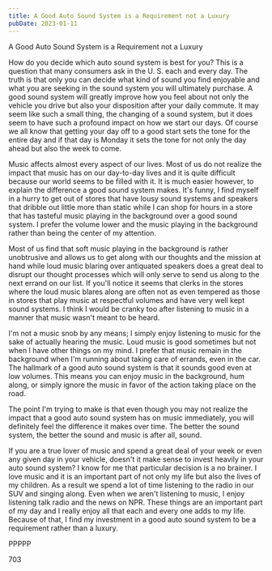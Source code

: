 ```yaml
---
title: A Good Auto Sound System is a Requirement not a Luxury
pubDate: 2023-01-11
---
```


A Good Auto Sound System is a Requirement not a Luxury

How do you decide which auto sound system is best for you? This is a question that many consumers ask in the U. S. each and every day. The truth is that only you can decide what kind of sound you find enjoyable and what you are seeking in the sound system you will ultimately purchase. A good sound system will greatly improve how you feel about not only the vehicle you drive but also your disposition after your daily commute. It may seem like such a small thing, the changing of a sound system, but it does seem to have such a profound impact on how we start our days. Of course we all know that getting your day off to a good start sets the tone for the entire day and if that day is Monday it sets the tone for not only the day ahead but also the week to come.

Music affects almost every aspect of our lives. Most of us do not realize the impact that music has on our day-to-day lives and it is quite difficult because our world seems to be filled with it. It is much easier however, to explain the difference a good sound system makes. It's funny, I find myself in a hurry to get out of stores that have lousy sound systems and speakers that dribble out little more than static while I can shop for hours in a store that has tasteful music playing in the background over a good sound system. I prefer the volume lower and the music playing in the background rather than being the center of my attention.

Most of us find that soft music playing in the background is rather unobtrusive and allows us to get along with our thoughts and the mission at hand while loud music blaring over antiquated speakers does a great deal to disrupt our thought processes which will only serve to send us along to the next errand on our list. If you'll notice it seems that clerks in the stores where the loud music blares along are often not as even tempered as those in stores that play music at respectful volumes and have very well kept sound systems. I think I would be cranky too after listening to music in a manner that music wasn't meant to be heard. 

I'm not a music snob by any means; I simply enjoy listening to music for the sake of actually hearing the music. Loud music is good sometimes but not when I have other things on my mind. I prefer that music remain in the background when I'm running about taking care of errands, even in the car. The hallmark of a good auto sound system is that it sounds good even at low volumes. This means you can enjoy music in the background, hum along, or simply ignore the music in favor of the action taking place on the road. 

The point I'm trying to make is that even though you may not realize the impact that a good auto sound system has on music immediately, you will definitely feel the difference it makes over time. The better the sound system, the better the sound and music is after all, sound. 

If you are a true lover of music and spend a great deal of your week or even any given day in your vehicle, doesn't it make sense to invest heavily in your auto sound system? I know for me that particular decision is a no brainer. I love music and it is an important part of not only my life but also the lives of my children. As a result we spend a lot of time listening to the radio in our SUV and singing along. Even when we aren't listening to music, I enjoy listening talk radio and the news on NPR. These things are an important part of my day and I really enjoy all that each and every one adds to my life. Because of that, I find my investment in a good auto sound system to be a requirement rather than a luxury.

PPPPP

703